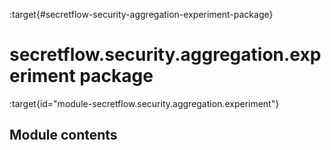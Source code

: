 :target{#secretflow-security-aggregation-experiment-package}

# secretflow\.security.aggregation.experiment package

:target{id="module-secretflow.security.aggregation.experiment"}

## <Target id="module-contents" />Module contents

